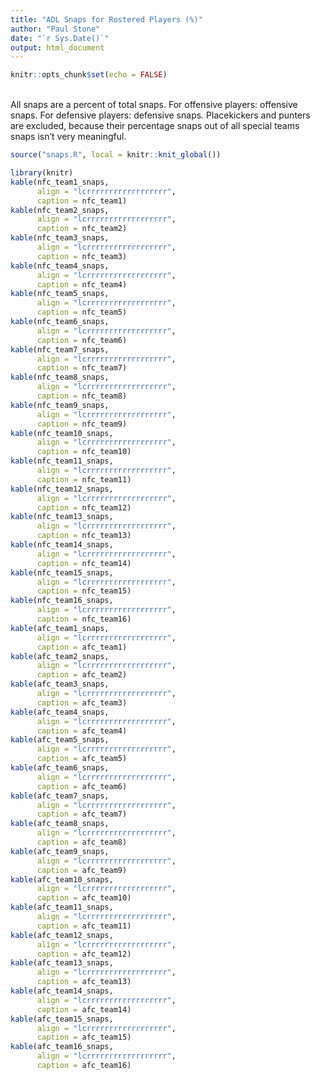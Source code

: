 ```yaml
---
title: "ADL Snaps for Rostered Players (%)"
author: "Paul Stone"
date: "`r Sys.Date()`"
output: html_document
---
```


```r
knitr::opts_chunk$set(echo = FALSE)
```
<br />
All snaps are a percent of total snaps. For offensive players: offensive snaps. For defensive players: defensive snaps. Placekickers and punters are excluded, because their percentage snaps out of all special teams snaps isn't very meaningful.
<br />  

```r
source("snaps.R", local = knitr::knit_global())
```

```r
library(knitr)
kable(nfc_team1_snaps, 
      align = "lcrrrrrrrrrrrrrrrrrr", 
      caption = nfc_team1)
kable(nfc_team2_snaps, 
      align = "lcrrrrrrrrrrrrrrrrrr", 
      caption = nfc_team2)
kable(nfc_team3_snaps, 
      align = "lcrrrrrrrrrrrrrrrrrr", 
      caption = nfc_team3)
kable(nfc_team4_snaps, 
      align = "lcrrrrrrrrrrrrrrrrrr", 
      caption = nfc_team4)
kable(nfc_team5_snaps, 
      align = "lcrrrrrrrrrrrrrrrrrr", 
      caption = nfc_team5)
kable(nfc_team6_snaps, 
      align = "lcrrrrrrrrrrrrrrrrrr", 
      caption = nfc_team6)
kable(nfc_team7_snaps, 
      align = "lcrrrrrrrrrrrrrrrrrr", 
      caption = nfc_team7)
kable(nfc_team8_snaps, 
      align = "lcrrrrrrrrrrrrrrrrrr", 
      caption = nfc_team8)
kable(nfc_team9_snaps, 
      align = "lcrrrrrrrrrrrrrrrrrr", 
      caption = nfc_team9)
kable(nfc_team10_snaps, 
      align = "lcrrrrrrrrrrrrrrrrrr", 
      caption = nfc_team10)
kable(nfc_team11_snaps, 
      align = "lcrrrrrrrrrrrrrrrrrr", 
      caption = nfc_team11)
kable(nfc_team12_snaps, 
      align = "lcrrrrrrrrrrrrrrrrrr", 
      caption = nfc_team12)
kable(nfc_team13_snaps, 
      align = "lcrrrrrrrrrrrrrrrrrr", 
      caption = nfc_team13)
kable(nfc_team14_snaps, 
      align = "lcrrrrrrrrrrrrrrrrrr", 
      caption = nfc_team14)
kable(nfc_team15_snaps, 
      align = "lcrrrrrrrrrrrrrrrrrr", 
      caption = nfc_team15)
kable(nfc_team16_snaps, 
      align = "lcrrrrrrrrrrrrrrrrrr", 
      caption = nfc_team16)
kable(afc_team1_snaps, 
      align = "lcrrrrrrrrrrrrrrrrrr", 
      caption = afc_team1)
kable(afc_team2_snaps, 
      align = "lcrrrrrrrrrrrrrrrrrr", 
      caption = afc_team2)
kable(afc_team3_snaps, 
      align = "lcrrrrrrrrrrrrrrrrrr", 
      caption = afc_team3)
kable(afc_team4_snaps, 
      align = "lcrrrrrrrrrrrrrrrrrr", 
      caption = afc_team4)
kable(afc_team5_snaps, 
      align = "lcrrrrrrrrrrrrrrrrrr", 
      caption = afc_team5)
kable(afc_team6_snaps, 
      align = "lcrrrrrrrrrrrrrrrrrr", 
      caption = afc_team6)
kable(afc_team7_snaps, 
      align = "lcrrrrrrrrrrrrrrrrrr", 
      caption = afc_team7)
kable(afc_team8_snaps, 
      align = "lcrrrrrrrrrrrrrrrrrr", 
      caption = afc_team8)
kable(afc_team9_snaps, 
      align = "lcrrrrrrrrrrrrrrrrrr", 
      caption = afc_team9)
kable(afc_team10_snaps, 
      align = "lcrrrrrrrrrrrrrrrrrr", 
      caption = afc_team10)
kable(afc_team11_snaps, 
      align = "lcrrrrrrrrrrrrrrrrrr", 
      caption = afc_team11)
kable(afc_team12_snaps, 
      align = "lcrrrrrrrrrrrrrrrrrr", 
      caption = afc_team12)
kable(afc_team13_snaps, 
      align = "lcrrrrrrrrrrrrrrrrrr", 
      caption = afc_team13)
kable(afc_team14_snaps, 
      align = "lcrrrrrrrrrrrrrrrrrr", 
      caption = afc_team14)
kable(afc_team15_snaps, 
      align = "lcrrrrrrrrrrrrrrrrrr", 
      caption = afc_team15)
kable(afc_team16_snaps, 
      align = "lcrrrrrrrrrrrrrrrrrr", 
      caption = afc_team16)

```
